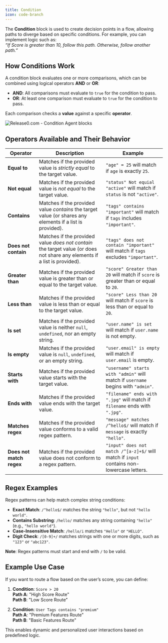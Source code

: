 ```yaml
---
title: Condition
icon: code-branch
---
```


The **Condition** block is used to create decision points in a flow, allowing paths to diverge based on specific conditions. For example, you can implement logic such as:  
*“If Score is greater than 10, follow this path. Otherwise, follow another path.”*

## How Conditions Work
A condition block evaluates one or more comparisons, which can be combined using logical operators **AND** or **OR**:
- **AND**: All comparisons must evaluate to `true` for the condition to pass.
- **OR**: At least one comparison must evaluate to `true` for the condition to pass.

Each comparison checks a **value** against a specific **operator**.

<Frame style={{ maxWidth: '600px' }}>
  <img src="/images/blocks/logic/condition.png" alt="Release0.com - Condition Agent blocks" />
</Frame>

## Operators Available and Their Behavior

| **Operator**          | **Description**                                                                                                                                          | **Example**                                                                                                   |
|------------------------|----------------------------------------------------------------------------------------------------------------------------------------------------------|---------------------------------------------------------------------------------------------------------------|
| **Equal to**           | Matches if the provided value is *strictly equal* to the target value.                                                                                  | `"age" = 25` will match if `age` is exactly `25`.                                                            |
| **Not equal**          | Matches if the provided value is *not equal* to the target value.                                                                                       | `"status" Not equial "active"` will match if `status` is not `"active"`.                                             |
| **Contains**           | Matches if the provided value *contains* the target value (or shares any elements if a list is provided).                                               | `"tags" contains "important"` will match if `tags` includes `"important"`.                                   |
| **Does not contain**   | Matches if the provided value *does not contain* the target value (or does not share any elements if a list is provided).                                | `"tags" does not contain "important"` will match if `tags` excludes `"important"`.                           |
| **Greater than**       | Matches if the provided value is greater than or equal to the target value.                                                                             | `"score" Greater than 20` will match if `score` is greater than or equal to `20`.                                       |
| **Less than**          | Matches if the provided value is less than or equal to the target value.                                                                                | `"score" Less than 20` will match if `score` is less than or equal to `20`.                                          |
| **Is set**             | Matches if the provided value is neither `null`, `undefined`, nor an empty string.                                                                      | `"user.name" is set` will match if `user.name` is not empty.                                                 |
| **Is empty**           | Matches if the provided value is `null`, `undefined`, or an empty string.                                                                               | `"user.email" is empty` will match if `user.email` is empty.                                                 |
| **Starts with**        | Matches if the provided value starts with the target value.                                                                                             | `"username" starts with "admin"` will match if `username` begins with `"admin"`.                             |
| **Ends with**          | Matches if the provided value ends with the target value.                                                                                               | `"filename" ends with ".jpg"` will match if `filename` ends with `".jpg"`.                                   |
| **Matches regex**      | Matches if the provided value conforms to a valid regex pattern.                                                                                        | `"message" matches /^hello$/` will match if `message` is exactly `"hello"`.                                  |
| **Does not match regex** | Matches if the provided value does not conform to a regex pattern.                                                                                     | `"input" does not match /^[a-z]+$/` will match if `input` contains non-lowercase letters.                    |


## Regex Examples

Regex patterns can help match complex string conditions:

- **Exact Match**: `/^hello$/` matches the string `"hello"`, but not `"hello world"`.
- **Contains Substring**: `/hello/` matches any string containing `"hello"` (e.g., `"hello world"`).
- **Case-Insensitive Match**: `/hello/i` matches `"Hello"` or `"HELLO"`.
- **Digit Check**: `/[0-9]+/` matches strings with one or more digits, such as `"123"` or `"abc123"`.

**Note**: Regex patterns must start and end with `/` to be valid.


## Example Use Case

If you want to route a flow based on the user’s score, you can define:

1. **Condition**: `Score > 20`  
   **Path A**: "High Score Route"  
   **Path B**: "Low Score Route"  

2. **Condition**: `User Tags contains "premium"`  
   **Path A**: "Premium Features Route"  
   **Path B**: "Basic Features Route"  

This enables dynamic and personalized user interactions based on predefined logic.